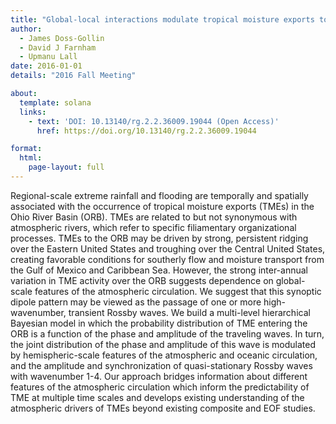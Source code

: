 ```yaml
---
title: "Global-local interactions modulate tropical moisture exports to the Ohio River Basin"
author:
  - James Doss-Gollin
  - David J Farnham
  - Upmanu Lall
date: 2016-01-01
details: "2016 Fall Meeting"

about:
  template: solana
  links:
    - text: 'DOI: 10.13140/rg.2.2.36009.19044 (Open Access)'
      href: https://doi.org/10.13140/rg.2.2.36009.19044

format:
  html:
    page-layout: full
---
```


Regional-scale extreme rainfall and flooding are temporally and spatially associated with the occurrence of tropical moisture exports (TMEs) in the Ohio River Basin (ORB). TMEs are related to but not synonymous with atmospheric rivers, which refer to specific filiamentary organizational processes. TMEs to the ORB may be driven by strong, persistent ridging over the Eastern United States and troughing over the Central United States, creating favorable conditions for southerly flow and moisture transport from the Gulf of Mexico and Caribbean Sea. However, the strong inter-annual variation in TME activity over the ORB suggests dependence on global-scale features of the atmospheric circulation. We suggest that this synoptic dipole pattern may be viewed as the passage of one or more high-wavenumber, transient Rossby waves. We build a multi-level hierarchical Bayesian model in which the probability distribution of TME entering the ORB is a function of the phase and amplitude of the traveling waves. In turn, the joint distribution of the phase and amplitude of this wave is modulated by hemispheric-scale features of the atmospheric and oceanic circulation, and the amplitude and synchronization of quasi-stationary Rossby waves with wavenumber 1-4. Our approach bridges information about different features of the atmospheric circulation which inform the predictability of TME at multiple time scales and develops existing understanding of the atmospheric drivers of TMEs beyond existing composite and EOF studies.